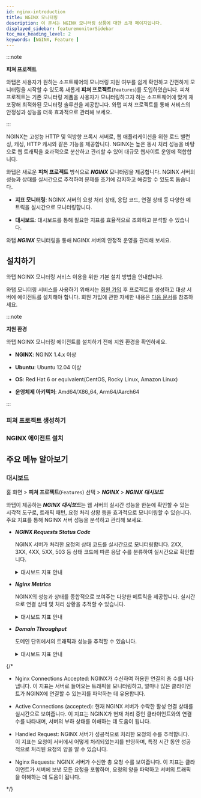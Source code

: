 ```yaml
---
id: nginx-introduction
title: NGINX 모니터링
description: 이 문서는 NGINX 모니터링 상품에 대한 소개 페이지입니다.
displayed_sidebar: featuremonitorSidebar
toc_max_heading_level: 2
keywords: [NGINX, Feature ]
---
```


:::note

**피쳐 프로젝트**<ScrollToLink anchor='feature-project' />

와탭은 사용자가 원하는 소프트웨어의 모니터링 지원 여부를 쉽게 확인하고 간편하게 모니터링을 시작할 수 있도록 새롭게 **피쳐 프로젝트**(<code class='Features'>Features</code>)를 도입하였습니다. 피쳐 프로젝트는 기존 모니터링 제품을 사용자가 모니터링하고자 하는 소프트웨어에 맞게 재포장해 최적화된 모니터링 솔루션을 제공합니다. 와탭 피쳐 프로젝트를 통해 서비스의 안정성과 성능을 더욱 효과적으로 관리해 보세요. 

:::

NGINX는 고성능 HTTP 및 역방향 프록시 서버로, 웹 애플리케이션을 위한 로드 밸런싱, 캐싱, HTTP 캐시와 같은 기능을 제공합니다. NGINX는 높은 동시 처리 성능을 바탕으로 웹 트래픽을 효과적으로 분산하고 관리할 수 있어 대규모 웹사이트 운영에 적합합니다.

와탭은 새로운 **피쳐 프로젝트** 방식으로 ***NGINX*** 모니터링을 제공합니다. NGINX 서버의 성능과 상태를 실시간으로 추적하여 문제를 조기에 감지하고 해결할 수 있도록 돕습니다.

* **지표 모니터링**: NGINX 서버의 요청 처리 상태, 응답 코드, 연결 상태 등 다양한 메트릭을 실시간으로 모니터링합니다.

* **대시보드**: 대시보드를 통해 필요한 지표를 효율적으로 조회하고 분석할 수 있습니다.

와탭 ***NGINX*** 모니터링을 통해 NGINX 서버의 안정적 운영을 관리해 보세요.

## 설치하기

와탭 NGINX 모니터링 서비스 이용을 위한 기본 설치 방법을 안내합니다. 

와탭 모니터링 서비스를 사용하기 위해서는 [회원 가입](https://www.whatap.io/ko/signup/) 후 프로젝트를 생성하고 대상 서버에 에이전트를 설치해야 합니다. 회원 가입에 관한 자세한 내용은 [다음 문서](../account/account-manage)를 참조하세요. 

:::note  

**지원 환경**<ScrollToLink anchor='NGINX-supported-env' />

와탭 NGINX 모니터링 에이전트를 설치하기 전에 지원 환경을 확인하세요. 

* **NGINX**: NGINX 1.4.x 이상

* **Ubuntu**: Ubuntu 12.04 이상

* **OS**: Red Hat 6 or equivalent(CentOS, Rocky Linux, Amazon Linux)

* **운영체제 아키텍처**: Amd64/X86_64, Arm64/Aarch64

:::

### 피쳐 프로젝트 생성하기


<CreateFeature /> 

### NGINX 에이전트 설치 

<InstallFeature name='NGINX 에이전트 설치' />

## 주요 메뉴 알아보기

### 대시보드

홈 화면 > **피쳐 프로젝트**(<code class='Features'>Features</code>) 선택 > ***NGINX*** > ***NGINX 대시보드***

와탭이 제공하는 ***NGINX 대시보드***는 웹 서버의 실시간 성능을 한눈에 확인할 수 있는 시각적 도구로, 트래픽 패턴, 요청 처리 상황 등을 효과적으로 모니터링할 수 있습니다. 주요 지표를 통해 NGINX 서버 성능을 분석하고 관리해 보세요.

* ***NGINX Requests Status Code***

  NGINX 서버가 처리한 요청의 상태 코드를 실시간으로 모니터링합니다. 2XX, 3XX, 4XX, 5XX, 503 등 상태 코드에 따른 응답 수를 분류하여 실시간으로 확인합니다.

  <details>
  <summary>대시보드 지표 안내 </summary>
  
  * ***Response2XX***: 정상적으로 처리된 요청을 의미합니다. 서버가 성공적으로 처리한 요청의 수를 실시간으로 표시합니다.

  * ***Response3XX***: 리다이렉트된 요청을 추적합니다. 

  * ***Response4XX***: 잘못된 요청과 같은 클라이언트 오류에 대한 응답을 표시합니다.

  * ***Response5XX***: 서버 오류에 대한 응답 상태를 추적합니다. 

  * ***Response503***: 서비스 불가 오류 상태를 추적합니다.

  </details>

* ***Nginx Metrics***

  NGINX의 성능과 상태를 종합적으로 보여주는 다양한 메트릭을 제공합니다. 실시간으로 연결 상태 및 처리 상황을 추적할 수 있습니다.

  <details>
  <summary>대시보드 지표 안내 </summary>

  * ***NGINX Connections Accepted***: NGINX 서버가 허용한 연결 수를 표시합니다. 

  * ***NGINX Writing***: 클라이언트에게 응답을 쓰고 있는 연결 수를 추적합니다. 

  * ***Active Connections(accepted)***: NGINX 서버가 현재 처리 중인 클라이언트와의 연결 수를 표시합니다. 

  * ***Waiting***: Keep-alive 상태에서 대기 중인 연결을 표시합니다. 

  * ***Handled Request***: NGIMX 서버가 성공적으로 처리한 요청 수를 표시합니다. 

  * ***NGINX Requests***: NGIMX 서버가 수신한 총 요청 수를 실시간으로 추적합니다.

  * ***NGINX Reading***: 클라이언트로부터 요청 데이터를 읽는 중인 연결 수를 표시합니다. 

  </details>


* ***Domain Throughput***

  도메인 단위에서의 트래픽과 성능을 추적할 수 있습니다. 

  <details>
  <summary>대시보드 지표 안내 </summary>
  
  * ***Response Bytes SUM***: 응답으로 전송된 총 바이트 수를 표시합니다. 서버가 처리한 전체 트래픽 양을 모니터링할 수 있습니다.

  * ***Latency Average***: 평균 응답 지연 시간을 표시합니다. 서버의 응답 속도를 평가하는 중요한 지표입니다.

  </details>



{/* 

* Nginx Connections Accepted: NGINX가 수신하여 허용한 연결의 총 수를 나타냅니다. 이 지표는 서버로 들어오는 트래픽을 모니터링하고, 얼마나 많은 클라이언트가 NGINX에 연결할 수 있는지를 파악하는 데 유용합니다.

* Active Connections (accepted): 현재 NGINX 서버가 수락한 활성 연결 상태를 실시간으로 보여줍니다. 이 지표는 NGINX가 현재 처리 중인 클라이언트와의 연결 수를 나타내며, 서버의 부하 상태를 이해하는 데 도움이 됩니다.

* Handled Request: NGINX 서버가 성공적으로 처리한 요청의 수를 추적합니다. 이 지표는 요청이 서버에서 어떻게 처리되었는지를 반영하며, 특정 시간 동안 성공적으로 처리된 요청의 양을 알 수 있습니다.

* Nginx Requests: NGINX 서버가 수신한 총 요청 수를 보여줍니다. 이 지표는 클라이언트가 서버에 보낸 모든 요청을 포함하며, 요청의 양을 파악하고 서버의 트래픽을 이해하는 데 도움이 됩니다. 

*/}